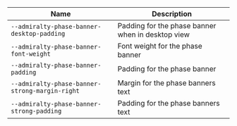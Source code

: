 
| Name | Description |
| --- | --- |
| `--admiralty-phase-banner-desktop-padding` | Padding for the phase banner when in desktop view |
| `--admiralty-phase-banner-font-weight` | Font weight for the phase banner |
| `--admiralty-phase-banner-padding` | Padding for the phase banner |
| `--admiralty-phase-banner-strong-margin-right` | Margin for the phase banners text |
| `--admiralty-phase-banner-strong-padding` | Padding for the phase banners text |

